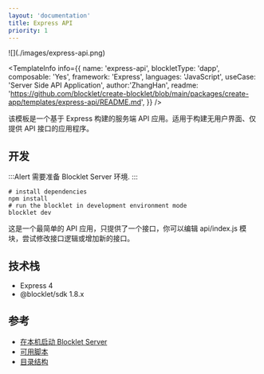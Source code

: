 ```yaml
---
layout: 'documentation'
title: Express API
priority: 1
---
```


<TemplateCoverImage>
  ![](./images/express-api.png)
</TemplateCoverImage>

<TemplateInfo info={{ 
  name: 'express-api', 
  blockletType: 'dapp',
  composable: 'Yes',
  framework: 'Express', 
  languages: 'JavaScript',
  useCase: 'Server Side API Application', 
  author:'ZhangHan',
  readme: 'https://github.com/blocklet/create-blocklet/blob/main/packages/create-app/templates/express-api/README.md',
}} />

该模板是一个基于 Express 构建的服务端 API 应用。适用于构建无用户界面、仅提供 API 接口的应用程序。

## 开发

:::Alert
需要准备 Blocklet Server 环境.
:::

```shell
# install dependencies
npm install
# run the blocklet in development environment mode
blocklet dev
```

这是一个最简单的 API 应用，只提供了一个接口，你可以编辑 api/index.js 模块，尝试修改接口逻辑或增加新的接口。

## 技术栈

- Express 4
- @blocklet/sdk 1.8.x

## 参考

- [在本机启动 Blocklet Server](https://developer.blocklet.io/docs/en/prerequisites/server)
- [可用脚本](/available-scripts)
- [目录结构](/folder-structure)

